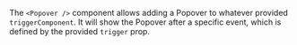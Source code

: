 The `<Popover />` component allows adding a Popover to whatever provided
`triggerComponent`. It will show the Popover after a specific event, which is
defined by the provided `trigger` prop.